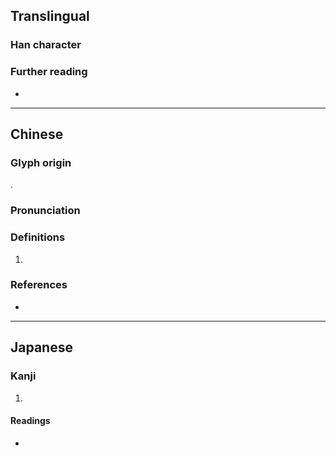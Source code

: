 {{character info}}
==Translingual==

===Han character===
{{Han char|rn=38|rad=女|as=09|sn=12|four=46427|canj=VWB|ids=⿰女胃}}

===Further reading===
* {{Han ref|kx=0267.270|dkj=06532|dj=0535.020|hdz=21065.070|uh=5AA6|ud=23206|bh=D8BC|bd=55484}}

----

==Chinese==
{{zh-forms}}

===Glyph origin===
{{Han etym}}
{{Han compound|女|胃|c1=s|c2=p|ls=psc|t1=woman}}.

===Pronunciation===
{{zh-pron
|m=wèi
|c=wai6
|mc=y
|oc=y
|cat=
}}

===Definitions===
{{head|zh|Han character}}

# {{rfdef|zh}}

===References===
* {{R:yue:Hanzi}}

----

==Japanese==

===Kanji===
{{ja-kanji|grade=|rs=女09}}

# {{rfdef|ja|sort=女09}}

====Readings====
* {{ja-readings|on=[[い]] (i)|kun=[[いもうと]] (imouto)}}
